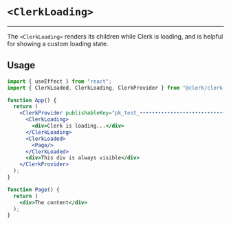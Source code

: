 # `<ClerkLoading>`
---
The `<ClerkLoading>` renders its children while Clerk is loading, and is helpful for showing a custom loading state.

## Usage 

```jsx copy filename="app.js"
import { useEffect } from "react";
import { ClerkLoaded, ClerkLoading, ClerkProvider } from "@clerk/clerk-react";

function App() {
  return (
    <ClerkProvider publishableKey="pk_test_••••••••••••••••••••••••••••••••••">
      <ClerkLoading>
        <div>Clerk is loading...</div>
      </ClerkLoading>
      <ClerkLoaded>
        <Page/>
      </ClerkLoaded>
      <div>This div is always visible</div>
    </ClerkProvider>
  );
}

function Page() {
  return (
    <div>The content</div>
  );
}
```